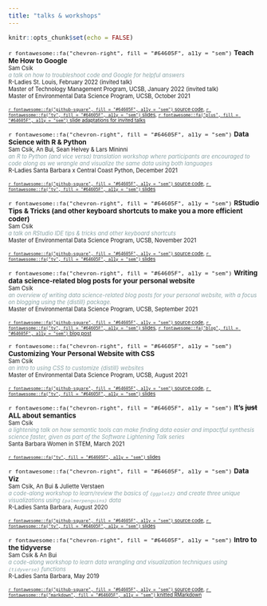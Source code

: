 ```yaml
---
title: "talks & workshops"
---
```


```r
knitr::opts_chunk$set(echo = FALSE)
```

<span style = 'font-size:95%;'>`r fontawesome::fa("chevron-right", fill = "#64605F", a11y = "sem")` **Teach Me How to Google**</span>  
<span style = 'font-size:80%;'>Sam Csik</span>  
<span style = 'font-size:80%; color:#88a2a5;'>*a talk on how to troubleshoot code and Google for helpful answers*</span>  
<span style = 'font-size:80%;'>R-Ladies St. Louis, February 2022 (invited talk)</span>  
<span style = 'font-size:80%;'>Master of Technology Management Program, UCSB, January 2022 (invited talk)</span>  
<span style = 'font-size:80%;'>Master of Environmental Data Science Program, UCSB, October 2021</span>

<span style = 'font-size:70%;'>[`r fontawesome::fa("github-square", fill = "#64605F", a11y = "sem")` source code](https://github.com/UCSB-MEDS/teach-me-how-to-google), [`r fontawesome::fa("tv", fill = "#64605F", a11y = "sem")` slides](https://ucsb-meds.github.io/teach-me-how-to-google/#1), [`r fontawesome::fa("plus", fill = "#64605F", a11y = "sem")` slide adaptations for invited talks](https://samanthacsik.github.io/teach-me-how-to-google/)</span>

<span style = 'font-size:95%;'>`r fontawesome::fa("chevron-right", fill = "#64605F", a11y = "sem")` **Data Science with R & Python**</span>  
<span style = 'font-size:80%;'>Sam Csik, An Bui, Sean Helvey & Lars Mininni</span>  
<span style = 'font-size:80%; color:#88a2a5;'>*an R to Python (and vice versa) translation workshop where participants are encouraged to code along as we wrangle and visualize the same data using both languages*</span>  
<span style = 'font-size:80%;'>R-Ladies Santa Barbara x Central Coast Python, December 2021</span>  

<span style = 'font-size:70%;'>[`r fontawesome::fa("github-square", fill = "#64605F", a11y = "sem")` source code](https://github.com/samanthacsik/RLadiesSB-RvsPython), [`r fontawesome::fa("tv", fill = "#64605F", a11y = "sem")` slides](https://docs.google.com/presentation/d/1jXb8wbcP2f7flSfLMoX2gui70G67XRjftJRMLselOlE/edit?usp=sharing)</span>

<span style = 'font-size:95%;'>`r fontawesome::fa("chevron-right", fill = "#64605F", a11y = "sem")` **RStudio Tips & Tricks (and other keyboard shortcuts to make you a more efficient coder)**</span>  
<span style = 'font-size:80%;'>Sam Csik</span>  
<span style = 'font-size:80%; color:#88a2a5;'>*a talk on RStudio IDE tips & tricks and other keyboard shortcuts*</span>  
<span style = 'font-size:80%;'>Master of Environmental Data Science Program, UCSB, November 2021</span>

<span style = 'font-size:70%;'>[`r fontawesome::fa("github-square", fill = "#64605F", a11y = "sem")` source code](https://github.com/UCSB-MEDS/R-tips-and-tricks), [`r fontawesome::fa("tv", fill = "#64605F", a11y = "sem")` slides](https://ucsb-meds.github.io/R-tips-and-tricks/#1)</span>

<span style = 'font-size:95%;'>`r fontawesome::fa("chevron-right", fill = "#64605F", a11y = "sem")` **Writing data science-related blog posts for your personal website**</span>  
<span style = 'font-size:80%;'>Sam Csik</span>  
<span style = 'font-size:80%; color:#88a2a5;'>*an overview of writing data science-related blog posts for your personal website, with a focus on blogging using the {distill} package.*</span>  
<span style = 'font-size:80%;'>Master of Environmental Data Science Program, UCSB, September 2021</span>

<span style = 'font-size:70%;'>[`r fontawesome::fa("github-square", fill = "#64605F", a11y = "sem")` source code](https://github.com/UCSB-MEDS/writing-blogposts), [`r fontawesome::fa("tv", fill = "#64605F", a11y = "sem")` slides](https://ucsb-meds.github.io/writing-blogposts/#1), [`r fontawesome::fa("blog", fill = "#64605F", a11y = "sem")` blog post](https://samanthacsik.github.io/posts/2021-09-21-my-first-test-post/)</span>

<span style = 'font-size:95%;'>`r fontawesome::fa("chevron-right", fill = "#64605F", a11y = "sem")` **Customizing Your Personal Website with CSS**</span>  
<span style = 'font-size:80%;'>Sam Csik</span>  
<span style = 'font-size:80%; color:#88a2a5;'>*an intro to using CSS to customize {distill} websites*</span>   
<span style = 'font-size:80%;'>Master of Environmental Data Science Program, UCSB, August 2021</span>

<span style = 'font-size:70%;'>[`r fontawesome::fa("github-square", fill = "#64605F", a11y = "sem")` source code](https://github.com/UCSB-MEDS/customizing-websites-css), [`r fontawesome::fa("tv", fill = "#64605F", a11y = "sem")` slides](https://ucsb-meds.github.io/customizing-websites-css/#1)</span>

<span style = 'font-size:95%;'>`r fontawesome::fa("chevron-right", fill = "#64605F", a11y = "sem")` **It's ~~just~~ ALL about semantics**</span>  
<span style = 'font-size:80%;'>Sam Csik</span>  
<span style = 'font-size:80%; color:#88a2a5;'>*a lightening talk on how semantic tools can make finding data easier and impactful synthesis science faster, given as part of the Software Lightening Talk series*</span>   
<span style = 'font-size:80%;'>Santa Barbara Women in STEM, March 2021</span>

<span style = 'font-size:70%;'>[`r fontawesome::fa("tv", fill = "#64605F", a11y = "sem")` slides](https://docs.google.com/presentation/d/10HNe2u-QrtPOTk1G9FdmtBy779HmVlrNC2Nk_-YWEXc/edit?usp=sharing)</span>

<span style = 'font-size:95%;'>`r fontawesome::fa("chevron-right", fill = "#64605F", a11y = "sem")` **Data Viz**</span>  
<span style = 'font-size:80%;'>Sam Csik, An Bui & Juliette Verstaen</span>   
<span style = 'font-size:80%; color:#88a2a5;'>*a code-along workshop to learn/review the basics of `{ggplot2}` and create three unique visualizations using `{palmerpenguins}` data*</span>   
<span style = 'font-size:80%;'>R-Ladies Santa Barbara, August 2020</span>

<span style = 'font-size:70%;'>[`r fontawesome::fa("github-square", fill = "#64605F", a11y = "sem")` source code](https://github.com/j-verstaen/RLadiesSB-Data-Viz-Pt1), [`r fontawesome::fa("tv", fill = "#64605F", a11y = "sem")` slides](https://docs.google.com/presentation/d/1sU2H89F5e409WpYilRqYAqu7DdXSAivccEa4y44xZ7c/edit?usp=sharing)</span>

<span style = 'font-size:95%;'>`r fontawesome::fa("chevron-right", fill = "#64605F", a11y = "sem")` **Intro to the tidyverse**</span>  
<span style = 'font-size:80%;'>Sam Csik & An Bui</span>   
<span style = 'font-size:80%; color:#88a2a5;'>*a code-along workshop to learn data wrangling and visualization techniques using `{tidyverse}` functions*</span>   
<span style = 'font-size:80%;'>R-Ladies Santa Barbara, May 2019</span>

<span style = 'font-size:70%;'>[`r fontawesome::fa("github-square", fill = "#64605F", a11y = "sem")` source code](https://github.com/samanthacsik/Intro-to-the-Tidyverse), [`r fontawesome::fa("markdown", fill = "#64605F", a11y = "sem")` knitted RMarkdown](https://rpubs.com/scsik/RladiesSB-intro-to-the-tidyverse)</span>
